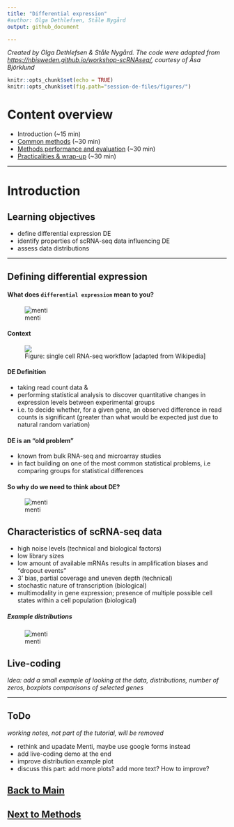 ```yaml
---
title: "Differential expression"
#author: Olga Dethlefsen, Ståle Nygård 
output: github_document

---
```

_Created by Olga Dethlefsen & Ståle Nygård. The code were adapted from [https://nbisweden.github.io/workshop-scRNAseq/](https://nbisweden.github.io/workshop-scRNAseq/), courtesy of Åsa Björklund_


```r
knitr::opts_chunk$set(echo = TRUE)
knitr::opts_chunk$set(fig.path="session-de-files/figures/")
```

# Content overview
- Introduction (~15 min)
- [Common methods](session-de-methods.md) (~30 min)
- [Methods performance and evaluation](session-de-methods-evaluation.md) (~30 min)
- [Practicalities & wrap-up](session-de-wrap-up.md) (~30 min)


--------

# Introduction

## Learning objectives
- define differential expression DE
- identify properties of scRNA-seq data influencing DE
- assess data distributions

-------


## Defining differential expression

#### What does `differential expression` mean to you?
![menti](session-de-files/images/intro-menti-01.png)


#### Context
<figure>
<img src="session-de-files/images/intro-de-overview-02.png">
<figcaption>Figure: single cell RNA-seq workflow [adapted from Wikipedia]</figcaption></figure>


#### DE Definition
- taking read count data &
- performing statistical analysis to discover quantitative changes in expression levels between experimental groups
- i.e. to decide whether, for a given gene, an observed difference in read counts is significant (greater than what would be expected just due to natural random variation)

#### DE is an "old problem"
- known from bulk RNA-seq and microarray studies
- in fact building on one of the most common statistical problems, i.e comparing groups for statistical differences

#### So why do we need to think about DE?
![menti](session-de-files/images/intro-menti-01.png)

## Characteristics of scRNA-seq data
- high noise levels (technical and biological factors)
- low library sizes
- low amount of available mRNAs results in amplification biases and "dropout events"
- 3' bias, partial coverage and uneven depth (technical)
- stochastic nature of transcription (biological)
- multimodality in gene expression; presence of multiple possible cell states within a cell population (biological)

##### Example distributions
![menti](session-de-files/images/intro-distributions.png)

## Live-coding
_Idea: add a small example of looking at the data, distributions, number of zeros, boxplots comparisons of selected genes_

---------

## ToDo 
_working notes, not part of the tutorial, will be removed_

- rethink and upadate Menti, maybe use google forms instead
- add live-coding demo at the end
- improve distribution example plot
- discuss this part: add more plots? add more text? How to improve?


## [Back to Main](../README.md)
## [Next to Methods](session-de-methods.html)







